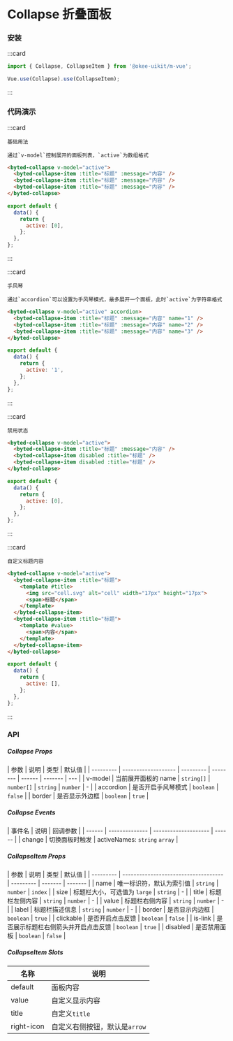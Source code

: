 # Collapse 折叠面板

### 安装

:::card

```javascript
import { Collapse, CollapseItem } from '@okee-uikit/m-vue';

Vue.use(Collapse).use(CollapseItem);
```

:::

### 代码演示

:::card

```topic
基础用法
```

```desc
通过`v-model`控制展开的面板列表，`active`为数组格式
```

```html
<byted-collapse v-model="active">
  <byted-collapse-item :title="标题" :message="内容" />
  <byted-collapse-item :title="标题" :message="内容" />
  <byted-collapse-item :title="标题" :message="内容" />
</byted-collapse>
```

```javascript
export default {
  data() {
    return {
      active: [0],
    };
  },
};
```

:::

:::card

```topic
手风琴
```

```desc
通过`accordion`可以设置为手风琴模式，最多展开一个面板，此时`active`为字符串格式
```

```html
<byted-collapse v-model="active" accordion>
  <byted-collapse-item :title="标题" :message="内容" name="1" />
  <byted-collapse-item :title="标题" :message="内容" name="2" />
  <byted-collapse-item :title="标题" :message="内容" name="3" />
</byted-collapse>
```

```javascript
export default {
  data() {
    return {
      active: '1',
    };
  },
};
```

:::

:::card

```topic
禁用状态
```

```html
<byted-collapse v-model="active">
  <byted-collapse-item :title="标题" :message="内容" />
  <byted-collapse-item disabled :title="标题" />
  <byted-collapse-item disabled :title="标题" />
</byted-collapse>
```

```javascript
export default {
  data() {
    return {
      active: [0],
    };
  },
};
```

:::

:::card

```topic
自定义标题内容
```

```html
<byted-collapse v-model="active">
  <byted-collapse-item :title="标题">
    <template #title>
      <img src="cell.svg" alt="cell" width="17px" height="17px">
      <span>标题</span>
    </template>
  </byted-collapse-item> 
  <byted-collapse-item :title="标题">
    <template #value>
      <span>内容</span>
    </template>
  </byted-collapse-item>
</byted-collapse>
```

```javascript
export default {
  data() {
    return {
      active: [],
    };
  },
};
```

:::

### API

##### Collapse Props

| 参数      | 说明                | 类型      | 默认值   |
| --------- | ------------------- | --------- | -------- | ------ | ------- | --- |
| v-model   | 当前展开面板的 name | `string[]` &#124; `number[]` &#124; `string` &#124; `number` | -   |
| accordion | 是否开启手风琴模式  | `boolean` | `false`  |
| border    | 是否显示外边框      | `boolean` | `true`   |

##### Collapse Events

| 事件名 | 说明           | 回调参数             |
| ------ | -------------- | -------------------- | ------ |
| change | 切换面板时触发 | activeNames: `string` `array` |

##### CollapseItem Props

| 参数      | 说明                                 | 类型      | 默认值  |
| --------- | ------------------------------------ | --------- | ------- | ------- |
| name      | 唯一标识符，默认为索引值             | `string`   &#124; `number` | `index` |
| size      | 标题栏大小，可选值为 `large`         | `string`  | -       |
| title     | 标题栏左侧内容                       | `string` &#124; `number` | -       |
| value     | 标题栏右侧内容                       | `string` &#124; `number` | -       |
| label     | 标题栏描述信息                       | `string` &#124; `number` | -       |
| border    | 是否显示内边框                       | `boolean` | `true`  |
| clickable | 是否开启点击反馈                     | `boolean` | `false` |
| is-link   | 是否展示标题栏右侧箭头并开启点击反馈 | `boolean` | `true`  |
| disabled  | 是否禁用面板                         | `boolean` | `false` |

##### CollapseItem Slots

| 名称       | 说明                          |
| ---------- | ----------------------------- |
| default    | 面板内容                      |
| value      | 自定义显示内容                |
| title      | 自定义`title`                 |
| right-icon | 自定义右侧按钮，默认是`arrow` |
